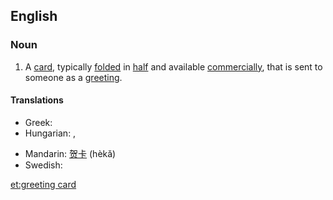 ==English==

===Noun===
{{en-noun}}

# A [[card]], typically [[fold]]ed in [[half]] and available [[commercially]], that is sent to someone as a [[greeting]].

====Translations====
{{trans-top|card sent as a greeting}}
* Greek: {{t|el|ευχετήρια κάρτα|f|tr=efchetíria kárta}}
* Hungarian: {{t-|hu|üdvözlőlap}}, {{t-|hu|üdvözlőkártya}}
{{trans-mid}}
* Mandarin: [[贺卡]] (hèkǎ)
* Swedish: {{t|sv|gratulationskort|n}}
{{trans-bottom}}

[[et:greeting card]]